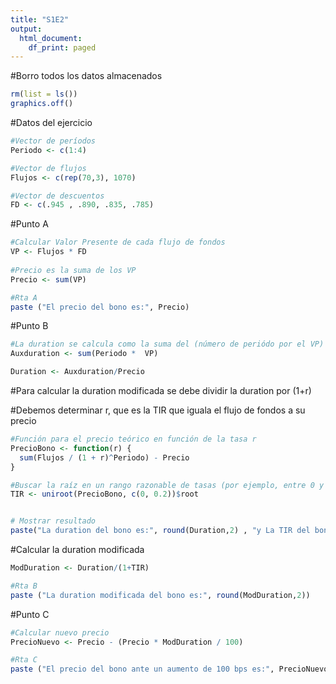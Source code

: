 ---
title: "S1E2"
output:
  html_document:
    df_print: paged
---

#Borro todos los datos almacenados

```{r}
rm(list = ls())
graphics.off()
```

#Datos del ejercicio

```{r}
#Vector de períodos
Periodo <- c(1:4)

#Vector de flujos
Flujos <- c(rep(70,3), 1070)

#Vector de descuentos
FD <- c(.945 , .890, .835, .785)

```

#Punto A

```{r}
#Calcular Valor Presente de cada flujo de fondos
VP <- Flujos * FD
                            
#Precio es la suma de los VP
Precio <- sum(VP)

#Rta A
paste ("El precio del bono es:", Precio)

```


#Punto B

```{r}
#La duration se calcula como la suma del (número de periódo por el VP) divido por el precio
Auxduration <- sum(Periodo *  VP)

Duration <- Auxduration/Precio
```


#Para calcular la duration modificada se debe dividir la duration por (1+r)

#Debemos determinar r, que es la TIR que iguala el flujo de fondos a su precio

```{r}
#Función para el precio teórico en función de la tasa r
PrecioBono <- function(r) {
  sum(Flujos / (1 + r)^Periodo) - Precio
}

#Buscar la raíz en un rango razonable de tasas (por ejemplo, entre 0 y 20%)
TIR <- uniroot(PrecioBono, c(0, 0.2))$root


# Mostrar resultado
paste("La duration del bono es:", round(Duration,2) , "y La TIR del bono es:", round(TIR * 100,2), "%")
```

#Calcular la duration modificada
```{r}
ModDuration <- Duration/(1+TIR)

#Rta B
paste ("La duration modificada del bono es:", round(ModDuration,2))

```



#Punto C
```{r}
#Calcular nuevo precio
PrecioNuevo <- Precio - (Precio * ModDuration / 100)

#Rta C
paste ("El precio del bono ante un aumento de 100 bps es:", PrecioNuevo)
```

